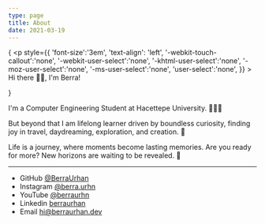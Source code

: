 ```yaml
---
type: page
title: About
date: 2021-03-19
---
```


{
    <p style={{
        'font-size':'3em',
        'text-align': 'left',
        '-webkit-touch-callout':'none',
        '-webkit-user-select':'none',
        '-khtml-user-select':'none',
        '-moz-user-select':'none',
        '-ms-user-select':'none',
        'user-select':'none',
      }} >
    Hi there 👋🏼, I'm Berra!
    </p>
}


I'm a Computer Engineering Student at Hacettepe University. 👩🏻‍💻

But beyond that I am lifelong learner driven by boundless curiosity, finding joy in travel, daydreaming, exploration, and creation. 🌌

Life is a journey, where moments become lasting memories. Are you ready for more? New horizons are waiting to be revealed. 🌅





---

- GitHub [@BerraUrhan](https://github.com/BerraUrhan)
- Instagram [@berra.urhn](https://www.instagram.com/berra.urhn/)
- YouTube [@berraurhn](https://www.youtube.com/channel/UCyDZPUZxT1NqECfyAWxdMmw)
- Linkedin [berraurhan](https://www.linkedin.com/in/berraurhan/)
- Email hi@berraurhan.dev
